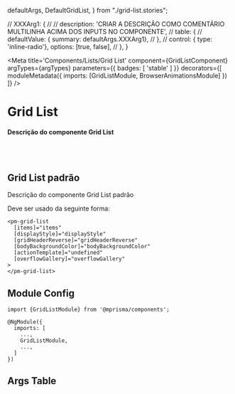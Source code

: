   defaultArgs,
  DefaultGridList,
} from "./grid-list.stories";

  // XXXArg1: {
  //   // description: 'CRIAR A DESCRIÇÃO COMO COMENTÁRIO MULTILINHA ACIMA DOS INPUTS NO COMPONENTE',
  //   table: {
  //     defaultValue: { summary: defaultArgs.XXXArg1},
  //   },
  //   control: { type: 'inline-radio'}, options: [true, false],
  // },
}

<Meta
  title='Components/Lists/Grid List'
  component={GridListComponent}
  argTypes={argTypes}
  parameters={{ badges: [ 'stable' ] }}
  decorators={[
    moduleMetadata({
      imports: [GridListModule, BrowserAnimationsModule]
    })
  ]}
/>


# Grid List

#### Descrição do componente Grid List

<br/>
<br/>

## Grid List padrão

Descrição do componente Grid List padrão

Deve ser usado da seguinte forma:

```
<pm-grid-list
  [items]="items"
  [displayStyle]="displayStyle"
  [gridHeaderReverse]="gridHeaderReverse"
  [bodyBackgroundColor]="bodyBackgroundColor"
  [actionTemplate]="undefined"
  [overflowGallery]="overflowGallery"
>
</pm-grid-list>
```

<Canvas>
  <Story name='Default' story={DefaultGridList} />
</Canvas>

## Module Config

```
import {GridListModule} from '@mprisma/components';

@NgModule({
  imports: [
    ...,
    GridListModule,
    ...,
  ]
})
```

## Args Table

<ArgsTable story='Default'/>
